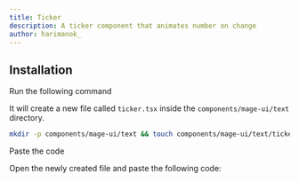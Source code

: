 ```yaml
---
title: Ticker
description: A ticker component that animates number on change
author: harimanok_
---
```


<ComponentPreview name="text-ticker--docs" />

## Installation

<Steps>
<Step>Run the following command</Step>

It will create a new file called `ticker.tsx` inside the `components/mage-ui/text` directory.

```bash
mkdir -p components/mage-ui/text && touch components/mage-ui/text/ticker.tsx
```

<Step>Paste the code</Step>

Open the newly created file and paste the following code:

```jsx file=<rootDir>/mage-ui/text/ticker.tsx

```

</Steps>
